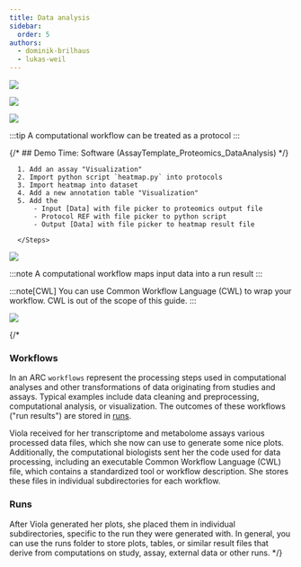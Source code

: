 ```yaml
---
title: Data analysis
sidebar:
  order: 5
authors:
  - dominik-brilhaus
  - lukas-weil
---
```



![](@images/start-here/arc-prototypic-workflows1.svg)

![](@images/start-here/arc-prototypic-workflows2.svg)


<Tabs>
  <TabItem label="Option I: Create a virtual assay">

  ![](@images/start-here/arc-prototypic-workflows-virtual.svg)

  :::tip
  A computational workflow can be treated as a protocol
  :::

  {/* ## Demo Time: Software (AssayTemplate_Proteomics_DataAnalysis) */}


  <Card icon="pen" title="ARCitect">
      <Steps>

      1. Add an assay "Visualization" 
      2. Import python script `heatmap.py` into protocols
      3. Import heatmap into dataset
      4. Add a new annotation table "Visualization"
      5. Add the
          - Input [Data] with file picker to proteomics output file
          - Protocol REF with file picker to python script
          - Output [Data] with file picker to heatmap result file
      
      </Steps>
  </Card>

  </TabItem>
  <TabItem label="Option II: Create a run and a workflow">

  ![](@images/start-here/arc-prototypic-workflows-cwl1.svg)

  :::note
  A computational workflow maps input data into a run result
  :::

  :::note[CWL]
  You can use Common Workflow Language (CWL) to wrap your workflow.
  CWL is out of the scope of this guide.
  :::

  ![](@images/start-here/arc-prototypic-workflows-cwl2.svg)

  {/* 
  ### Workflows

  In an ARC `workflows` represent the processing steps used in computational analyses and other transformations of data originating from studies and assays. Typical examples include data cleaning and preprocessing, computational analysis, or visualization. The outcomes of these workflows ("run results") are stored in [runs](#runs).

  Viola received for her transcriptome and metabolome assays various processed data files, which she now can use to generate some nice plots. Additionally, the computational biologists sent her the code used for data processing, including an executable Common Workflow Language (CWL) file, which contains a standardized tool or workflow description. She stores these files in individual subdirectories for each workflow.

  ### Runs

  After Viola generated her plots, she placed them in individual subdirectories, specific to the run they were generated with. In general, you can use the runs folder to store plots, tables, or similar result files that derive from computations on study, assay, external data or other runs. */}

  </TabItem>

</Tabs>



